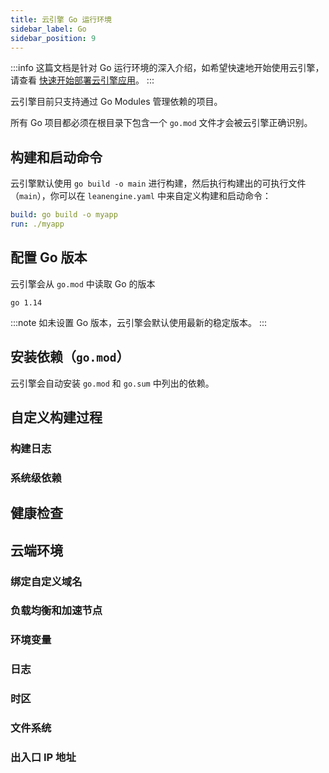 ```yaml
---
title: 云引擎 Go 运行环境
sidebar_label: Go
sidebar_position: 9
---
```



:::info
这篇文档是针对 Go 运行环境的深入介绍，如希望快速地开始使用云引擎，请查看 [快速开始部署云引擎应用](/sdk/engine/deploy/getting-started)。
:::

云引擎目前只支持通过 Go Modules 管理依赖的项目。

所有 Go 项目都必须在根目录下包含一个 `go.mod` 文件才会被云引擎正确识别。

## 构建和启动命令

云引擎默认使用 `go build -o main` 进行构建，然后执行构建出的可执行文件（`main`），你可以在 `leanengine.yaml` 中来自定义构建和启动命令：

```yaml title='leanengine.yaml'
build: go build -o myapp
run: ./myapp
```

## 配置 Go 版本
云引擎会从 `go.mod` 中读取 Go 的版本

```plain title='go.mod'
go 1.14
```

:::note
如未设置 Go 版本，云引擎会默认使用最新的稳定版本。
:::

## 安装依赖（`go.mod`）

云引擎会自动安装 `go.mod` 和 `go.sum` 中列出的依赖。

## 自定义构建过程

<BuildingScripts />

### 构建日志

<BuildingBuildLogs />

### 系统级依赖

<BuildingSystemDependencies />

## 健康检查

<CloudHealthCheck />

## 云端环境

### 绑定自定义域名

<CloudCustomDomain />

### 负载均衡和加速节点

<CloudLoadBalancer only='go' />

### 环境变量

<CloudEnvironments />

### 日志

<CloudLogs only='go' />

### 时区

<CloudTimezone />

### 文件系统

<CloudFilesystem />

### 出入口 IP 地址

<CloudInternetAddress />
